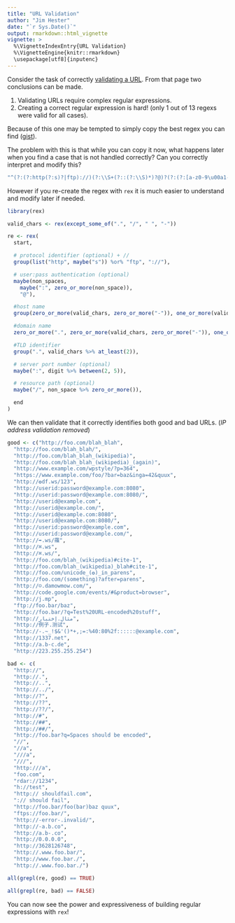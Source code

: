 ```yaml
---
title: "URL Validation"
author: "Jim Hester"
date: "`r Sys.Date()`"
output: rmarkdown::html_vignette
vignette: >
  %\VignetteIndexEntry{URL Validation}
  %\VignetteEngine{knitr::rmarkdown}
  \usepackage[utf8]{inputenc}
---
```


Consider the task of correctly [validating a URL](https://mathiasbynens.be/demo/url-regex).
From that page two conclusions can be made.

1. Validating URLs require complex regular expressions.
2. Creating a correct regular expression is hard! (only 1 out of 13 regexs were valid for all cases).

Because of this one may be tempted to simply copy the best regex you can find ([gist](https://gist.github.com/dperini/729294)).

The problem with this is that while you can copy it now, what happens later when you find a case that is not handled correctly?  Can you correctly interpret and modify this?
```r
"^(?:(?:http(?:s)?|ftp)://)(?:\\S+(?::(?:\\S)*)?@)?(?:(?:[a-z0-9\u00a1-uffff](?:-)*)*(?:[a-z0-9\u00a1-\uffff])+)(?:\\.(?:[a-z0-9\u00a1-\uffff](?:-)*)*(?:[a-z0-9\u00a1-\uffff])+)*(?:\\.(?:[a-z0-9\u00a1-\uffff]){2,})(?::(?:\\d){2,5})?(?:/(?:\\S)*)?$"
```

However if you re-create the regex with `rex` it is much easier to understand and modify later if needed.
```r
library(rex)

valid_chars <- rex(except_some_of(".", "/", " ", "-"))

re <- rex(
  start,

  # protocol identifier (optional) + //
  group(list("http", maybe("s")) %or% "ftp", "://"),

  # user:pass authentication (optional)
  maybe(non_spaces,
    maybe(":", zero_or_more(non_space)),
    "@"),

  #host name
  group(zero_or_more(valid_chars, zero_or_more("-")), one_or_more(valid_chars)),

  #domain name
  zero_or_more(".", zero_or_more(valid_chars, zero_or_more("-")), one_or_more(valid_chars)),

  #TLD identifier
  group(".", valid_chars %>% at_least(2)),

  # server port number (optional)
  maybe(":", digit %>% between(2, 5)),

  # resource path (optional)
  maybe("/", non_space %>% zero_or_more()),

  end
)
```

We can then validate that it correctly identifies both good and bad URLs. (_IP address validation removed_)

```r
good <- c("http://foo.com/blah_blah",
  "http://foo.com/blah_blah/",
  "http://foo.com/blah_blah_(wikipedia)",
  "http://foo.com/blah_blah_(wikipedia)_(again)",
  "http://www.example.com/wpstyle/?p=364",
  "https://www.example.com/foo/?bar=baz&inga=42&quux",
  "http://✪df.ws/123",
  "http://userid:password@example.com:8080",
  "http://userid:password@example.com:8080/",
  "http://userid@example.com",
  "http://userid@example.com/",
  "http://userid@example.com:8080",
  "http://userid@example.com:8080/",
  "http://userid:password@example.com",
  "http://userid:password@example.com/",
  "http://➡.ws/䨹",
  "http://⌘.ws",
  "http://⌘.ws/",
  "http://foo.com/blah_(wikipedia)#cite-1",
  "http://foo.com/blah_(wikipedia)_blah#cite-1",
  "http://foo.com/unicode_(✪)_in_parens",
  "http://foo.com/(something)?after=parens",
  "http://☺.damowmow.com/",
  "http://code.google.com/events/#&product=browser",
  "http://j.mp",
  "ftp://foo.bar/baz",
  "http://foo.bar/?q=Test%20URL-encoded%20stuff",
  "http://مثال.إختبار",
  "http://例子.测试",
  "http://-.~_!$&'()*+,;=:%40:80%2f::::::@example.com",
  "http://1337.net",
  "http://a.b-c.de",
  "http://223.255.255.254")

bad <- c(
  "http://",
  "http://.",
  "http://..",
  "http://../",
  "http://?",
  "http://??",
  "http://??/",
  "http://#",
  "http://##",
  "http://##/",
  "http://foo.bar?q=Spaces should be encoded",
  "//",
  "//a",
  "///a",
  "///",
  "http:///a",
  "foo.com",
  "rdar://1234",
  "h://test",
  "http:// shouldfail.com",
  ":// should fail",
  "http://foo.bar/foo(bar)baz quux",
  "ftps://foo.bar/",
  "http://-error-.invalid/",
  "http://-a.b.co",
  "http://a.b-.co",
  "http://0.0.0.0",
  "http://3628126748",
  "http://.www.foo.bar/",
  "http://www.foo.bar./",
  "http://.www.foo.bar./")

all(grepl(re, good) == TRUE)

all(grepl(re, bad) == FALSE)
```

You can now see the power and expressiveness of building regular expressions with `rex`!
